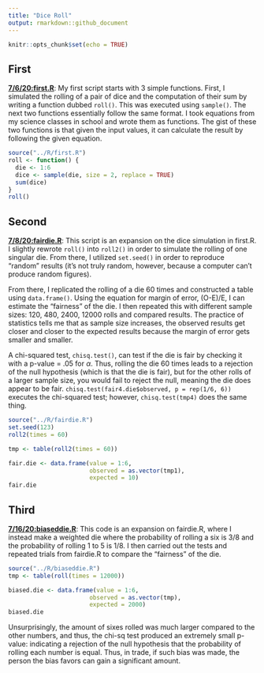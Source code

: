 ```yaml
---
title: "Dice Roll"
output: rmarkdown::github_document
---
```


```r
knitr::opts_chunk$set(echo = TRUE)

```

## First

[**7/6/20:first.R**](../R/first.R): My first script starts with 3 simple functions. First, I simulated the rolling of a pair of dice and the computation of their sum by writing a function dubbed `roll()`. This was executed using `sample()`. The next two functions essentially follow the same format. I took equations from my science classes in school and wrote them as functions. The gist of these two functions is that given the input values, it can calculate the result by following the given equation.
```r
source("../R/first.R")
roll <- function() {
  die <- 1:6
  dice <- sample(die, size = 2, replace = TRUE)
  sum(dice)
} 
roll()
```

## Second

[**7/8/20:fairdie.R**](../R/fairdie.R): This script is an expansion on the dice simulation in first.R. I slightly rewrote `roll()` into `roll2()` in order to simulate the rolling of one singular die. From there, I utilized `set.seed()` in order to reproduce "random" results (it's not truly random, however, because a computer can't produce random figures). 

From there, I replicated the rolling of a die 60 times and constructed a table using `data.frame()`. Using the equation for margin of error, (O-E)/E, I can estimate the "fairness" of the die. I then repeated this with different sample sizes: 120, 480, 2400, 12000 rolls and compared results. The practice of statistics tells me that as sample size increases, the observed results get closer and closer to the expected results because the margin of error gets smaller and smaller. 

A chi-squared test, `chisq.test()`, can test if the die is fair by checking it with a p-value = .05 for $\alpha$. Thus, rolling the die 60 times leads to a rejection of the null hypothesis (which is that the die is fair), but for the other rolls of a larger sample size, you would fail to reject the null, meaning the die does appear to be fair. 
`chisq.test(fair4.die$observed, p = rep(1/6, 6))` executes the chi-squared test; however, `chisq.test(tmp4)` does the same thing.

```r
source("../R/fairdie.R")
set.seed(123)
roll2(times = 60)

tmp <- table(roll2(times = 60))

fair.die <- data.frame(value = 1:6, 
                       observed = as.vector(tmp1),
                       expected = 10)
fair.die
```

## Third 

[**7/16/20:biaseddie.R**](../R/biaseddie.R): This code is an expansion on fairdie.R, where I instead make a weighted die where the probability of rolling a six is 3/8 and the probability of rolling 1 to 5 is 1/8. I then carried out the tests and repeated trials from fairdie.R to compare the "fairness" of the die.
```r
source("../R/biaseddie.R")
tmp <- table(roll(times = 12000))

biased.die <- data.frame(value = 1:6, 
                       observed = as.vector(tmp),
                       expected = 2000)
biased.die
```
Unsurprisingly, the amount of sixes rolled was much larger compared to the other numbers, and thus, the chi-sq test produced an extremely small p-value: indicating a rejection of the null hypothesis that the probability of rolling each number is equal. Thus, in trade, if such bias was made, the person the bias favors can gain a significant amount. 